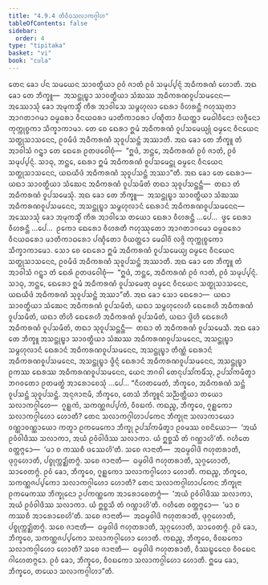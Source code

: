 ```yaml
---
title: "4.9.4 ᨲᩥᩅᩥᨵᩈᩃᩣᨠᨣ᩠ᨣᩤᩉ"
tableOfContents: false
sidebar:
  order: 4
type: "tipitaka"
basket: "vi"
book: "cula"
---
```



<DynamicBreadcrumb />

<Division number="235" book="cula">

<Paragraph number="960" book="cula">
ᨲᩮᨶ ᨡᩮᩣ ᨸᨶ ᩈᨾᨿᩮᨶ ᩈᩣᩅᨲ᩠ᨳᩥᨿᩣ ᩑᩅᩴ ᨩᩣᨲᩴ ᩑᩅᩴ ᩈᨾᩩᨸ᩠ᨸᨶ᩠ᨶᩴ ᩋᨵᩥᨠᩁᨱᩴ ᩉᩮᩣᨲᩥ. ᩋᨳ ᨡᩮᩣ ᨲᩮ ᨽᩥᨠ᩠ᨡᩪ—  ᩋᩈᨶ᩠ᨲᩩᨭ᩠ᨮᩣ ᩈᩣᩅᨲ᩠ᨳᩥᨿᩣ ᩈᩴᨥᩔ ᩋᨵᩥᨠᩁᨱᩅᩪᨸᩈᨾᨶᩮᨶ—  ᩋᩔᩮᩣᩈᩩᩴ ᨡᩮᩣ ᩋᨾᩩᨠᩈ᩠ᨾᩥᩴ ᨠᩥᩁ ᩋᩣᩅᩤᩈᩮ ᩈᨾ᩠ᨻᩉᩩᩃᩣ ᨳᩮᩁᩣ ᩅᩥᩉᩁᨶ᩠ᨲᩥ ᨻᩉᩩᩔᩩᨲᩣ ᩋᩣᨣᨲᩣᨣᨾᩣ ᨵᨾ᩠ᨾᨵᩁᩣ ᩅᩥᨶᨿᨵᩁᩣ ᨾᩣᨲᩥᨠᩣᨵᩁᩣ ᨸᨱ᩠ᨯᩥᨲᩣ ᩅᩥᨿᨲ᩠ᨲᩣ ᨾᩮᨵᩤᩅᩥᨶᩮᩣ ᩃᨩ᩠ᨩᩥᨶᩮᩣ ᨠᩩᨠ᩠ᨠᩩᨧ᩠ᨧᨠᩣ ᩈᩥᨠ᩠ᨡᩣᨠᩣᨾᩣ. ᨲᩮ ᨧᩮ ᨳᩮᩁᩣ ᩍᨾᩴ ᩋᨵᩥᨠᩁᨱᩴ ᩅᩪᨸᩈᨾᩮᨿ᩠ᨿᩩᩴ ᨵᨾ᩠ᨾᩮᨶ ᩅᩥᨶᨿᩮᨶ ᩈᨲ᩠ᨳᩩᩈᩣᩈᨶᩮᨶ, ᩑᩅᨾᩥᨴᩴ ᩋᨵᩥᨠᩁᨱᩴ ᩈᩩᩅᩪᨸᩈᨶ᩠ᨲᩴ ᩋᩔᩣᨲᩥ. ᩋᨳ ᨡᩮᩣ ᨲᩮ ᨽᩥᨠ᩠ᨡᩪ ᨲᩴ ᩋᩣᩅᩤᩈᩴ ᨣᨶ᩠ᨲ᩠ᩅᩣ ᨲᩮ ᨳᩮᩁᩮ ᩑᨲᨴᩅᩮᩤᨧᩩᩴ—  “ᩍᨴᩴ, ᨽᨶ᩠ᨲᩮ, ᩋᨵᩥᨠᩁᨱᩴ ᩑᩅᩴ ᨩᩣᨲᩴ, ᩑᩅᩴ ᩈᨾᩩᨸ᩠ᨸᨶ᩠ᨶᩴ. ᩈᩣᨵᩩ, ᨽᨶ᩠ᨲᩮ, ᨳᩮᩁᩣ ᩍᨾᩴ ᩋᨵᩥᨠᩁᨱᩴ ᩅᩪᨸᩈᨾᩮᨶ᩠ᨲᩩ ᨵᨾ᩠ᨾᩮᨶ ᩅᩥᨶᨿᩮᨶ ᩈᨲ᩠ᨳᩩᩈᩣᩈᨶᩮᨶ, ᨿᨳᨿᩥᨴᩴ ᩋᨵᩥᨠᩁᨱᩴ ᩈᩩᩅᩪᨸᩈᨶ᩠ᨲᩴ ᩋᩔᩣ”ᨲᩥ. ᩋᨳ ᨡᩮᩣ ᨲᩮ ᨳᩮᩁᩣ—  ᨿᨳᩣ ᩈᩣᩅᨲ᩠ᨳᩥᨿᩣ ᩈᩴᨥᩮᨶ ᩋᨵᩥᨠᩁᨱᩴ ᩅᩪᨸᩈᨾᩥᨲᩴ ᨲᨳᩣ ᩈᩩᩅᩪᨸᩈᨶ᩠ᨲᨶ᩠ᨲᩥ—  ᨲᨳᩣ ᨲᩴ ᩋᨵᩥᨠᩁᨱᩴ ᩅᩪᨸᩈᨾᩮᩈᩩᩴ.
</Paragraph>

<Paragraph number="961" book="cula">
ᩋᨳ ᨡᩮᩣ ᨲᩮ ᨽᩥᨠ᩠ᨡᩪ—  ᩋᩈᨶ᩠ᨲᩩᨭ᩠ᨮᩣ ᩈᩣᩅᨲ᩠ᨳᩥᨿᩣ ᩈᩴᨥᩔ ᩋᨵᩥᨠᩁᨱᩅᩪᨸᩈᨾᨶᩮᨶ, ᩋᩈᨶ᩠ᨲᩩᨭ᩠ᨮᩣ ᩈᨾ᩠ᨻᩉᩩᩃᩣᨶᩴ ᨳᩮᩁᩣᨶᩴ ᩋᨵᩥᨠᩁᨱᩅᩪᨸᩈᨾᨶᩮᨶ—  ᩋᩔᩮᩣᩈᩩᩴ ᨡᩮᩣ ᩋᨾᩩᨠᩈ᩠ᨾᩥᩴ ᨠᩥᩁ ᩋᩣᩅᩤᩈᩮ ᨲᨿᩮᩣ ᨳᩮᩁᩣ ᩅᩥᩉᩁᨶ᩠ᨲᩥ …ᨸᩮ…  ᨴ᩠ᩅᩮ ᨳᩮᩁᩣ ᩅᩥᩉᩁᨶ᩠ᨲᩥ …ᨸᩮ…  ᩑᨠᩮᩣ ᨳᩮᩁᩮᩣ ᩅᩥᩉᩁᨲᩥ ᨻᩉᩩᩔᩩᨲᩮᩣ ᩋᩣᨣᨲᩣᨣᨾᩮᩣ ᨵᨾ᩠ᨾᨵᩁᩮᩣ ᩅᩥᨶᨿᨵᩁᩮᩣ ᨾᩣᨲᩥᨠᩣᨵᩁᩮᩣ ᨸᨱ᩠ᨯᩥᨲᩮᩣ ᩅᩥᨿᨲ᩠ᨲᩮᩣ ᨾᩮᨵᩤᩅᩦ ᩃᨩ᩠ᨩᩦ ᨠᩩᨠ᩠ᨠᩩᨧ᩠ᨧᨠᩮᩣ ᩈᩥᨠ᩠ᨡᩣᨠᩣᨾᩮᩣ. ᩈᩮᩣ ᨧᩮ ᨳᩮᩁᩮᩣ ᩍᨾᩴ ᩋᨵᩥᨠᩁᨱᩴ ᩅᩪᨸᩈᨾᩮᨿ᩠ᨿ ᨵᨾ᩠ᨾᩮᨶ ᩅᩥᨶᨿᩮᨶ ᩈᨲ᩠ᨳᩩᩈᩣᩈᨶᩮᨶ, ᩑᩅᨾᩥᨴᩴ ᩋᨵᩥᨠᩁᨱᩴ ᩈᩩᩅᩪᨸᩈᨶ᩠ᨲᩴ ᩋᩔᩣᨲᩥ. ᩋᨳ ᨡᩮᩣ ᨲᩮ ᨽᩥᨠ᩠ᨡᩪ ᨲᩴ ᩋᩣᩅᩤᩈᩴ ᨣᨶ᩠ᨲ᩠ᩅᩣ ᨲᩴ ᨳᩮᩁᩴ ᩑᨲᨴᩅᩮᩤᨧᩩᩴ—  “ᩍᨴᩴ, ᨽᨶ᩠ᨲᩮ, ᩋᨵᩥᨠᩁᨱᩴ ᩑᩅᩴ ᨩᩣᨲᩴ, ᩑᩅᩴ ᩈᨾᩩᨸ᩠ᨸᨶ᩠ᨶᩴ. ᩈᩣᨵᩩ, ᨽᨶ᩠ᨲᩮ, ᨳᩮᩁᩮᩣ ᩍᨾᩴ ᩋᨵᩥᨠᩁᨱᩴ ᩅᩪᨸᩈᨾᩮᨲᩩ ᨵᨾ᩠ᨾᩮᨶ ᩅᩥᨶᨿᩮᨶ ᩈᨲ᩠ᨳᩩᩈᩣᩈᨶᩮᨶ, ᨿᨳᨿᩥᨴᩴ ᩋᨵᩥᨠᩁᨱᩴ ᩈᩩᩅᩪᨸᩈᨶ᩠ᨲᩴ ᩋᩔᩣ”ᨲᩥ. ᩋᨳ ᨡᩮᩣ ᩈᩮᩣ ᨳᩮᩁᩮᩣ—  ᨿᨳᩣ ᩈᩣᩅᨲ᩠ᨳᩥᨿᩣ ᩈᩴᨥᩮᨶ ᩋᨵᩥᨠᩁᨱᩴ ᩅᩪᨸᩈᨾᩥᨲᩴ, ᨿᨳᩣ ᩈᨾ᩠ᨻᩉᩩᩃᩮᩉᩥ ᨳᩮᩁᩮᩉᩥ ᩋᨵᩥᨠᩁᨱᩴ ᩅᩪᨸᩈᨾᩥᨲᩴ, ᨿᨳᩣ ᨲᩦᩉᩥ ᨳᩮᩁᩮᩉᩥ ᩋᨵᩥᨠᩁᨱᩴ ᩅᩪᨸᩈᨾᩥᨲᩴ, ᨿᨳᩣ ᨴ᩠ᩅᩦᩉᩥ ᨳᩮᩁᩮᩉᩥ ᩋᨵᩥᨠᩁᨱᩴ ᩅᩪᨸᩈᨾᩥᨲᩴ, ᨲᨳᩣ ᩈᩩᩅᩪᨸᩈᨶ᩠ᨲᨶ᩠ᨲᩥ—  ᨲᨳᩣ ᨲᩴ ᩋᨵᩥᨠᩁᨱᩴ ᩅᩪᨸᩈᨾᩮᩈᩥ.
</Paragraph>

<Paragraph number="962" book="cula">
ᩋᨳ ᨡᩮᩣ ᨲᩮ ᨽᩥᨠ᩠ᨡᩪ ᩋᩈᨶ᩠ᨲᩩᨭ᩠ᨮᩣ ᩈᩣᩅᨲ᩠ᨳᩥᨿᩣ ᩈᩴᨥᩔ ᩋᨵᩥᨠᩁᨱᩅᩪᨸᩈᨾᨶᩮᨶ, ᩋᩈᨶ᩠ᨲᩩᨭ᩠ᨮᩣ ᩈᨾ᩠ᨻᩉᩩᩃᩣᨶᩴ ᨳᩮᩁᩣᨶᩴ ᩋᨵᩥᨠᩁᨱᩅᩪᨸᩈᨾᨶᩮᨶ, ᩋᩈᨶ᩠ᨲᩩᨭ᩠ᨮᩣ ᨲᩥᨱ᩠ᨱᩴ ᨳᩮᩁᩣᨶᩴ ᩋᨵᩥᨠᩁᨱᩅᩪᨸᩈᨾᨶᩮᨶ, ᩋᩈᨶ᩠ᨲᩩᨭ᩠ᨮᩣ ᨴ᩠ᩅᩥᨶ᩠ᨶᩴ ᨳᩮᩁᩣᨶᩴ ᩋᨵᩥᨠᩁᨱᩅᩪᨸᩈᨾᨶᩮᨶ, ᩋᩈᨶ᩠ᨲᩩᨭ᩠ᨮᩣ ᩑᨠᩔ ᨳᩮᩁᩔ ᩋᨵᩥᨠᩁᨱᩅᩪᨸᩈᨾᨶᩮᨶ, ᨿᩮᨶ ᨽᨣᩅᩤ ᨲᩮᨶᩩᨸᩈᩘᨠᨾᩥᩴᩈᩩ, ᩏᨸᩈᩘᨠᨾᩥᨲ᩠ᩅᩣ ᨽᨣᩅᨲᩮᩣ ᩑᨲᨾᨲ᩠ᨳᩴ ᩋᩣᩁᩮᩣᨧᩮᩈᩩᩴ …ᨸᩮ…
</Paragraph>

<Paragraph number="963" book="cula">
“ᨶᩥᩉᨲᨾᩮᨲᩴ, ᨽᩥᨠ᩠ᨡᩅᩮ, ᩋᨵᩥᨠᩁᨱᩴ ᩈᨶ᩠ᨲᩴ ᩅᩪᨸᩈᨶ᩠ᨲᩴ ᩈᩩᩅᩪᨸᩈᨶ᩠ᨲᩴ. ᩋᨶᩩᨩᩣᨶᩣᨾᩥ, ᨽᩥᨠ᩠ᨡᩅᩮ, ᨲᩮᩈᩴ ᨽᩥᨠ᩠ᨡᩪᨶᩴ ᩈᨬ᩠ᨬᨲ᩠ᨲᩥᨿᩣ ᨲᨿᩮᩣ ᩈᩃᩣᨠᨣ᩠ᨣᩤᩉᩮ—  ᨣᩪᩊ᩠ᩉᨠᩴ, ᩈᨠᨱ᩠ᨱᨩᨸ᩠ᨸᨠᩴ, ᩅᩥᩅᨭᨠᩴ.
</Paragraph>

<Paragraph number="964" book="cula">
ᨠᨳᨬ᩠ᨧ, ᨽᩥᨠ᩠ᨡᩅᩮ, ᨣᩪᩊ᩠ᩉᨠᩮᩣ ᩈᩃᩣᨠᨣ᩠ᨣᩤᩉᩮᩣ ᩉᩮᩣᨲᩥ? ᨲᩮᨶ ᩈᩃᩣᨠᨣ᩠ᨣᩤᩉᩣᨸᨠᩮᨶ ᨽᩥᨠ᩠ᨡᩩᨶᩣ ᩈᩃᩣᨠᩣᨿᩮᩣ ᩅᨱ᩠ᨱᩣᩅᨱ᩠ᨱᩣᨿᩮᩣ ᨠᨲ᩠ᩅᩣ ᩑᨠᨾᩮᨠᩮᩣ ᨽᩥᨠ᩠ᨡᩩ ᩏᨸᩈᩘᨠᨾᩥᨲ᩠ᩅᩣ ᩑᩅᨾᩔ ᩅᨧᨶᩦᨿᩮᩣ—  ‘ᩋᨿᩴ ᩑᩅᩴᩅᩤᨴᩥᩔ ᩈᩃᩣᨠᩣ, ᩋᨿᩴ ᩑᩅᩴᩅᩤᨴᩥᩔ ᩈᩃᩣᨠᩣ. ᨿᩴ ᩍᨧ᩠ᨨᩈᩥ ᨲᩴ ᨣᨱ᩠ᩉᩣᩉᩦ’ᨲᩥ. ᨣᩉᩥᨲᩮ ᩅᨲ᩠ᨲᨻ᩠ᨻᩮᩣ—  ‘ᨾᩣ ᨧ ᨠᩔᨧᩥ ᨴᩔᩮᩉᩦ’ᨲᩥ. ᩈᨧᩮ ᨩᩣᨶᩣᨲᩥ—  ᩋᨵᨾ᩠ᨾᩅᩤᨴᩦ ᨻᩉᩩᨲᩁᩣᨲᩥ, ᨴᩩᨣ᩠ᨣᩉᩮᩣᨲᩥ, ᨸᨧ᩠ᨧᩩᨠ᩠ᨠᨯ᩠ᨰᩥᨲᨻ᩠ᨻᩴ. ᩈᨧᩮ ᨩᩣᨶᩣᨲᩥ—  ᨵᨾ᩠ᨾᩅᩤᨴᩦ ᨻᩉᩩᨲᩁᩣᨲᩥ, ᩈᩩᨣ᩠ᨣᩉᩮᩣᨲᩥ, ᩈᩣᩅᩮᨲᨻ᩠ᨻᩴ. ᩑᩅᩴ ᨡᩮᩣ, ᨽᩥᨠ᩠ᨡᩅᩮ, ᨣᩪᩊ᩠ᩉᨠᩮᩣ ᩈᩃᩣᨠᨣ᩠ᨣᩤᩉᩮᩣ ᩉᩮᩣᨲᩥ.
</Paragraph>

<Paragraph number="965" book="cula">
ᨠᨳᨬ᩠ᨧ, ᨽᩥᨠ᩠ᨡᩅᩮ, ᩈᨠᨱ᩠ᨱᨩᨸ᩠ᨸᨠᩮᩣ ᩈᩃᩣᨠᨣ᩠ᨣᩤᩉᩮᩣ ᩉᩮᩣᨲᩥ? ᨲᩮᨶ ᩈᩃᩣᨠᨣ᩠ᨣᩤᩉᩣᨸᨠᩮᨶ ᨽᩥᨠ᩠ᨡᩩᨶᩣ ᩑᨠᨾᩮᨠᩔ ᨽᩥᨠ᩠ᨡᩩᨶᩮᩣ ᩏᨸᨠᨱ᩠ᨱᨠᩮ ᩋᩣᩁᩮᩣᨧᩮᨲᨻ᩠ᨻᩴ—  ‘ᩋᨿᩴ ᩑᩅᩴᩅᩤᨴᩥᩔ ᩈᩃᩣᨠᩣ, ᩋᨿᩴ ᩑᩅᩴᩅᩤᨴᩥᩔ ᩈᩃᩣᨠᩣ. ᨿᩴ ᩍᨧ᩠ᨨᩈᩥ ᨲᩴ ᨣᨱ᩠ᩉᩣᩉᩦ’ᨲᩥ. ᨣᩉᩥᨲᩮ ᩅᨲ᩠ᨲᨻ᩠ᨻᩮᩣ—  ‘ᨾᩣ ᨧ ᨠᩔᨧᩥ ᩋᩣᩁᩮᩣᨧᩮᩉᩦ’ᨲᩥ. ᩈᨧᩮ ᨩᩣᨶᩣᨲᩥ—  ᩋᨵᨾ᩠ᨾᩅᩤᨴᩦ ᨻᩉᩩᨲᩁᩣᨲᩥ, ᨴᩩᨣ᩠ᨣᩉᩮᩣᨲᩥ, ᨸᨧ᩠ᨧᩩᨠ᩠ᨠᨯ᩠ᨰᩥᨲᨻ᩠ᨻᩴ. ᩈᨧᩮ ᨩᩣᨶᩣᨲᩥ—  ᨵᨾ᩠ᨾᩅᩤᨴᩦ ᨻᩉᩩᨲᩁᩣᨲᩥ, ᩈᩩᨣ᩠ᨣᩉᩮᩣᨲᩥ, ᩈᩣᩅᩮᨲᨻ᩠ᨻᩴ. ᩑᩅᩴ ᨡᩮᩣ, ᨽᩥᨠ᩠ᨡᩅᩮ, ᩈᨠᨱ᩠ᨱᨩᨸ᩠ᨸᨠᩮᩣ ᩈᩃᩣᨠᨣ᩠ᨣᩤᩉᩮᩣ ᩉᩮᩣᨲᩥ.
</Paragraph>

<Paragraph number="966" book="cula">
ᨠᨳᨬ᩠ᨧ, ᨽᩥᨠ᩠ᨡᩅᩮ, ᩅᩥᩅᨭᨠᩮᩣ ᩈᩃᩣᨠᨣ᩠ᨣᩤᩉᩮᩣ ᩉᩮᩣᨲᩥ? ᩈᨧᩮ ᨩᩣᨶᩣᨲᩥ—  ᨵᨾ᩠ᨾᩅᩤᨴᩦ ᨻᩉᩩᨲᩁᩣᨲᩥ, ᩅᩥᩔᨭ᩠ᨮᩮᨶᩮᩅ ᩅᩥᩅᨭᩮᨶ ᨣᩤᩉᩮᨲᨻ᩠ᨻᩮᩣ. ᩑᩅᩴ ᨡᩮᩣ, ᨽᩥᨠ᩠ᨡᩅᩮ, ᩅᩥᩅᨭᨠᩮᩣ ᩈᩃᩣᨠᨣ᩠ᨣᩤᩉᩮᩣ ᩉᩮᩣᨲᩥ. ᩍᨾᩮ ᨡᩮᩣ, ᨽᩥᨠ᩠ᨡᩅᩮ, ᨲᨿᩮᩣ ᩈᩃᩣᨠᨣ᩠ᨣᩤᩉᩣ”ᨲᩥ.
</Paragraph>
</Division>
